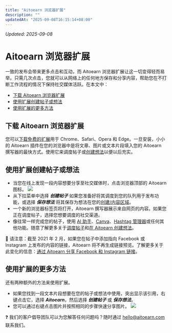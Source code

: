 ```yaml
---
title: "Aitoearn 浏览器扩展"
description: ""
updatedAt: "2025-09-08T16:15:14+08:00"
---
```

<!-- UPDATED_AT -->
_Updated: 2025-09-08_

# Aitoearn 浏览器扩展

一致的发布会带来更多点击和互动，而 Aitoearn 浏览器扩展让这一切变得轻而易举。只需几次点击，您就可以从网络上的任何地方保存和分享内容，帮助您在不打断工作流程的情况下保持社交媒体活跃。在本文中：
- [下载 Aitoearn 浏览器扩展](#下载ing-the-Aitoearn-浏览器-扩展-ZtrgS)
- [使用扩展创建帖子或想法](#h_01GKMH46MCV2ZWF2QZ10QT5N42)
- [使用扩展的更多方法](#h_01GKMH4P9TMV2013D5AHYAFZKW)

## 下载 Aitoearn 浏览器扩展

您可以[下载免费的扩展](https://aitoearn.com/扩展s)用于 Chrome、Safari、Opera 和 Edge。一旦安装，小小的 Aitoearn 插件在您的浏览器中是将文章、图片或文本片段填入您的 Aitoearn 撰写器的最快方式。使用它来调度帖子或[创建想法](https://支持.aitoearn.com//支持.aitoearn.com/hc/en-us/articles/10167855525523)以便以后充实。

## 使用扩展创建帖子或想法

- 当您在线上发现一段内容想要分享至社交媒体时，点击浏览器顶部的 Aitoearn 图标。
  ![](//d33v4339jhl8k0.cloudfront.net/docs/assets/64cb6cf86d4a3e191f237e66/图片s/652003b2dfdf44337125d964/文件-5PYpU4dDTZ.png)
- 从下拉菜单中选择 ***创建帖子*** 如果您准备好将其调度到您的队列用于发布功能，或选择 ***保存想法*** 将其保存为想法在您的[创建/内容区域](https://发布.aitoearn.com/内容)。
- 一个新的浏览器标签页将打开，Aitoearn 撰写器展示来自网页的内容。如果您正在调度帖子，选择您想要调度的社交渠道。
- 像往常一样完成您的帖子，使用 [AI 助手](https://支持.aitoearn.com//支持.aitoearn.com/article/583-using-aitoearns-ai-assistant)、[Canva](https://支持.aitoearn.com//支持.aitoearn.com/article/609-a-指南-到-using-canva-与-aitoearn)、[Hashtag 管理器](https://支持.aitoearn.com//支持.aitoearn.com/article/586-how-hashtags-work-在-aitoearn#01G23C6K7CBG2Q20R1B36QB3PK)或任何其他功能。随意了解更多关于[调度帖子](https://aitoearn.帮助scoutdocs.com/article/642-scheduling-帖子)和[在 Aitoearn 创建想法](https://aitoearn.帮助scoutdocs.com/article/589-creating-ideas-在-aitoearn)。

📝 请注意：截至 2021 年 2 月，如果您在帖子中添加指向 Facebook 或 Instagram 上发布的内容的链接，Aitoearn 将不再生成链接预览。了解更多关于此变化的信息：[通过 Aitoearn 分享 Facebook 和 Instagram 链接](https://aitoearn.帮助scoutdocs.com/article/619-sharing-Facebook-和-Instagram-链接s-through-aitoearn)。

## 使用扩展的更多方法

还有两种额外的方法来使用扩展。

- 如果您找到一段文本片段想要在您的帖子或想法中使用，突出显示该引用，右键点击它，选择 ***Aitoearn***，然后选择 ***创建帖子*** 或 ***保存想法***。
- 您可以通过右键点击图片并按照相同的步骤快速分享图片。
  ![](//d33v4339jhl8k0.cloudfront.net/docs/assets/64cb6cf86d4a3e191f237e66/图片s/652003c742d97d1c0459166b/文件-WYe4S4vEaW.png)

❓ 我们的客户倡导团队可以为您解答任何问题吗？随时通过 [hello@aitoearn.com](mailto:hello@aitoearn.com) 联系我们。
